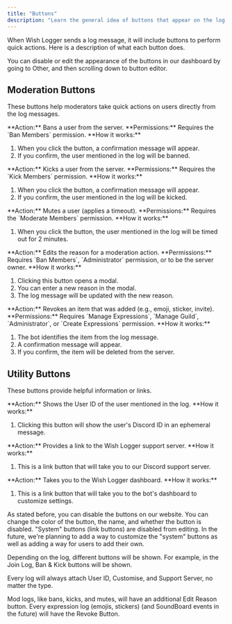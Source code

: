 ```yaml
---
title: "Buttons"
description: "Learn the general idea of buttons that appear on the log messages"
---
```


When Wish Logger sends a log message, it will include buttons to perform quick actions. Here is a description of what each button does.

<Tip>
  You can disable or edit the appearance of the buttons in our dashboard by going to Other, and then scrolling down to button editor.
</Tip>

## Moderation Buttons

These buttons help moderators take quick actions on users directly from the log messages.

<Card title="Ban" icon="hammer" iconType="solid" color="#ef4444">
  **Action:** Bans a user from the server.
  **Permissions:** Requires the `Ban Members` permission.
  **How it works:**

  1. When you click the button, a confirmation message will appear.
  2. If you confirm, the user mentioned in the log will be banned.
</Card>

<Card title="Kick" icon="arrow-right-from-bracket" iconType="solid" color="#f97316">
  **Action:** Kicks a user from the server.
  **Permissions:** Requires the `Kick Members` permission.
  **How it works:**

  1. When you click the button, a confirmation message will appear.
  2. If you confirm, the user mentioned in the log will be kicked.
</Card>

<Card title="Mute" icon="microphone-slash" iconType="solid" color="#eab308">
  **Action:** Mutes a user (applies a timeout).
  **Permissions:** Requires the `Moderate Members` permission.
  **How it works:**

  1. When you click the button, the user mentioned in the log will be timed out for 2 minutes.
</Card>

<Card title="Edit Reason" icon="pen-to-square" iconType="solid" color="#3b82f6">
  **Action:** Edits the reason for a moderation action.
  **Permissions:** Requires `Ban Members`, `Administrator` permission, or to be the server owner.
  **How it works:**

  1. Clicking this button opens a modal.
  2. You can enter a new reason in the modal.
  3. The log message will be updated with the new reason.
</Card>

<Card title="Revoke" icon="x" iconType="solid" color="#8b5cf6">
  **Action:** Revokes an item that was added (e.g., emoji, sticker, invite).
  **Permissions:** Requires `Manage Expressions`, `Manage Guild`, `Administrator`, or `Create Expressions` permission.
  **How it works:**

  1. The bot identifies the item from the log message.
  2. A confirmation message will appear.
  3. If you confirm, the item will be deleted from the server.
</Card>

## Utility Buttons

These buttons provide helpful information or links.

<Card title="User ID" icon="id-card" iconType="solid" color="#14b8a6">
  **Action:** Shows the User ID of the user mentioned in the log.
  **How it works:**

  1. Clicking this button will show the user's Discord ID in an ephemeral message.
</Card>

<Card title="Support Server" icon="life-ring" iconType="solid" color="#6366f1">
  **Action:** Provides a link to the Wish Logger support server.
  **How it works:**

  1. This is a link button that will take you to our Discord support server.
</Card>

<Card title="Customise" icon="wrench" iconType="solid" color="#d946ef">
  **Action:** Takes you to the Wish Logger dashboard.
  **How it works:**

  1. This is a link button that will take you to the bot's dashboard to customize settings.
</Card>

As stated before, you can disable the buttons on our website. You can change the color of the button, the name, and whether the button is disabled. "System" buttons (link buttons) are disabled from editing. In the future, we're planning to add a way to customize the "system" buttons as well as adding a way for users to add their own.

Depending on the log, different buttons will be shown. For example, in the Join Log, Ban & Kick buttons will be shown.

<Info>
  Every log will always attach User ID, Customise, and Support Server, no matter the type.
</Info>

Mod logs, like bans, kicks, and mutes, will have an additional Edit Reason button. Every expression log (emojis, stickers) (and SoundBoard events in the future) will have the Revoke Button.
